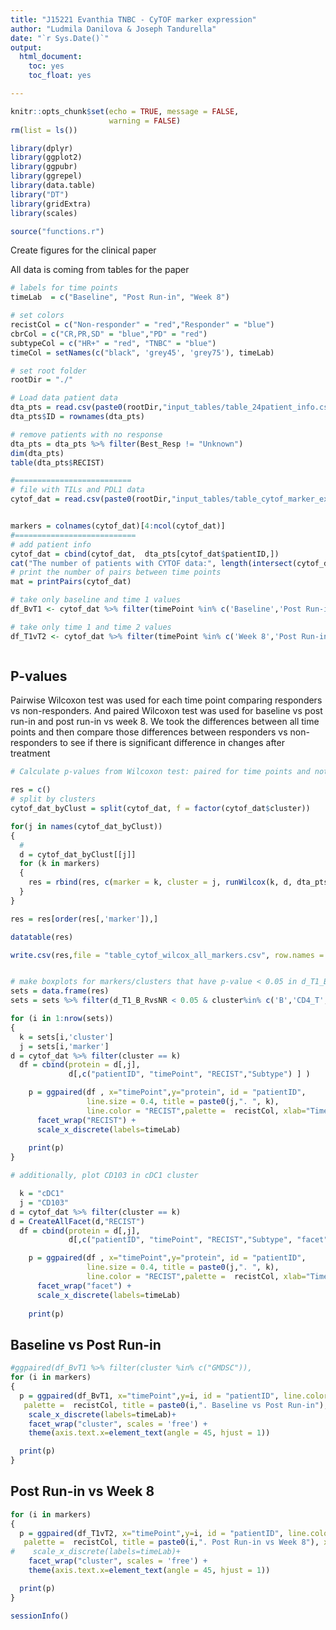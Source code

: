 ```yaml
---
title: "J15221 Evanthia TNBC - CyTOF marker expression"
author: "Ludmila Danilova & Joseph Tandurella"
date: "`r Sys.Date()`"
output:
  html_document:
    toc: yes
    toc_float: yes

---
```


```r
knitr::opts_chunk$set(echo = TRUE, message = FALSE,
                      warning = FALSE)
rm(list = ls())

library(dplyr)
library(ggplot2)
library(ggpubr)
library(ggrepel)
library(data.table)
library("DT")
library(gridExtra)
library(scales)

source("functions.r")
```

Create figures for the clinical paper

All data is coming from tables for the paper


```r
# labels for time points
timeLab  = c("Baseline", "Post Run-in", "Week 8")

# set colors
recistCol = c("Non-responder" = "red","Responder" = "blue")
cbrCol = c("CR,PR,SD" = "blue","PD" = "red")
subtypeCol = c("HR+" = "red", "TNBC" = "blue")
timeCol = setNames(c("black", 'grey45', 'grey75'), timeLab)

# set root folder
rootDir = "./"

# Load data patient data
dta_pts = read.csv(paste0(rootDir,"input_tables/table_24patient_info.csv"), row.names = 1)
dta_pts$ID = rownames(dta_pts)

# remove patients with no response
dta_pts = dta_pts %>% filter(Best_Resp != "Unknown")
dim(dta_pts)
table(dta_pts$RECIST)

#==========================
# file with TILs and PDL1 data
cytof_dat = read.csv(paste0(rootDir,"input_tables/table_cytof_marker_expression.csv"))


markers = colnames(cytof_dat)[4:ncol(cytof_dat)]
#===========================
# add patient info 
cytof_dat = cbind(cytof_dat,  dta_pts[cytof_dat$patientID,])
cat("The number of patients with CYTOF data:", length(intersect(cytof_dat$patientID, dta_pts$ID)))
# print the number of pairs between time points
mat = printPairs(cytof_dat)

# take only baseline and time 1 values
df_BvT1 <- cytof_dat %>% filter(timePoint %in% c('Baseline','Post Run-in'))

# take only time 1 and time 2 values
df_T1vT2 <- cytof_dat %>% filter(timePoint %in% c('Week 8','Post Run-in'))



```


## P-values

Pairwise Wilcoxon test was used for each time point comparing responders vs non-responders. And paired Wilcoxon test was used for baseline vs post run-in and post run-in vs week 8.
We took the differences between all time points and then compare those differences between  responders vs non-responders to see if there is significant difference in changes after treatment

```r

# Calculate p-values from Wilcoxon test: paired for time points and not paired for response

res = c()
# split by clusters
cytof_dat_byClust = split(cytof_dat, f = factor(cytof_dat$cluster))

for(j in names(cytof_dat_byClust))
{
  #
  d = cytof_dat_byClust[[j]]
  for (k in markers)
  {
    res = rbind(res, c(marker = k, cluster = j, runWilcox(k, d, dta_pts)))
  }
}

res = res[order(res[,'marker']),]

datatable(res)

write.csv(res,file = "table_cytof_wilcox_all_markers.csv", row.names = F)


# make boxplots for markers/clusters that have p-value < 0.05 in d_T1_B_RvsNR
sets = data.frame(res)
sets = sets %>% filter(d_T1_B_RvsNR < 0.05 & cluster%in% c('B','CD4_T','CD8_T','DNT','DPT','NK_like',"cDC1"))

for (i in 1:nrow(sets))
{
  k = sets[i,'cluster']
  j = sets[i,'marker']
d = cytof_dat %>% filter(cluster == k)
  df = cbind(protein = d[,j], 
             d[,c("patientID", "timePoint", "RECIST","Subtype") ] )

    p = ggpaired(df , x="timePoint",y="protein", id = "patientID", 
                 line.size = 0.4, title = paste0(j,". ", k), 
                 line.color = "RECIST",palette =  recistCol, xlab="Time") +
      facet_wrap("RECIST") +
      scale_x_discrete(labels=timeLab)
    
    print(p)
}

# additionally, plot CD103 in cDC1 cluster

  k = "cDC1"
  j = "CD103"
d = cytof_dat %>% filter(cluster == k)
d = CreateAllFacet(d,"RECIST")
  df = cbind(protein = d[,j], 
             d[,c("patientID", "timePoint", "RECIST","Subtype", "facet") ] )

    p = ggpaired(df , x="timePoint",y="protein", id = "patientID", 
                 line.size = 0.4, title = paste0(j,". ", k), 
                 line.color = "RECIST",palette =  recistCol, xlab="Time") +
      facet_wrap("facet") +
      scale_x_discrete(labels=timeLab)
    
    print(p)

```


## Baseline vs Post Run-in 

```r
#ggpaired(df_BvT1 %>% filter(cluster %in% c("GMDSC")),
for (i in markers)
{
  p = ggpaired(df_BvT1, x="timePoint",y=i, id = "patientID", line.color = "RECIST", line.size = 1,
   palette =  recistCol, title = paste0(i,". Baseline vs Post Run-in"), xlab="Time", ylab="MMI") + 
    scale_x_discrete(labels=timeLab)+ 
    facet_wrap("cluster", scales = 'free') +
    theme(axis.text.x=element_text(angle = 45, hjust = 1))

  print(p)
}


```

## Post Run-in vs Week 8

```r

for (i in markers)
{
  p = ggpaired(df_T1vT2, x="timePoint",y=i, id = "patientID", line.color = "RECIST", line.size = 1,
   palette =  recistCol, title = paste0(i,". Post Run-in vs Week 8"), xlab="Time", ylab="MMI") +
#    scale_x_discrete(labels=timeLab)+
    facet_wrap("cluster", scales = 'free') +
    theme(axis.text.x=element_text(angle = 45, hjust = 1))

  print(p)
}

```

```r
sessionInfo()
```